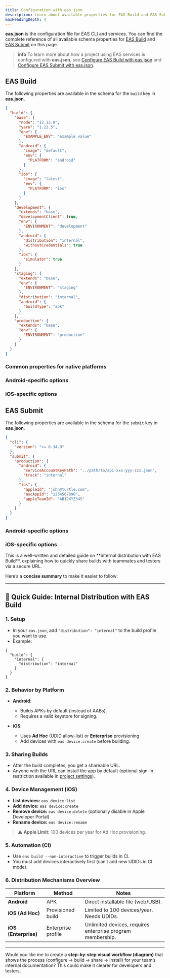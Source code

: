 ```yaml
---
title: Configuration with eas.json
description: Learn about available properties for EAS Build and EAS Submit to configure and override their default behavior from within your project.
maxHeadingDepth: 4
---
```



**eas.json** is the configuration file for EAS CLI and services. You can find the complete reference of all available schema properties for [EAS Build](/build/introduction) and [EAS Submit](/submit/introduction) on this page.

> **info** To learn more about how a project using EAS services is configured with **eas.json**, see [Configure EAS Build with eas.json](/build/eas-json/) and [Configure EAS Submit with eas.json](/submit/eas-json/).

## EAS Build

The following properties are available in the schema for the `build` key in **eas.json**.

<Collapsible summary="Example schema of multiple build profiles">

```json eas.json
{
  "build": {
    "base": {
      "node": "12.13.0",
      "yarn": "1.22.5",
      "env": {
        "EXAMPLE_ENV": "example value"
      },
      "android": {
        "image": "default",
        "env": {
          "PLATFORM": "android"
        }
      },
      "ios": {
        "image": "latest",
        "env": {
          "PLATFORM": "ios"
        }
      }
    },
    "development": {
      "extends": "base",
      "developmentClient": true,
      "env": {
        "ENVIRONMENT": "development"
      },
      "android": {
        "distribution": "internal",
        "withoutCredentials": true
      },
      "ios": {
        "simulator": true
      }
    },
    "staging": {
      "extends": "base",
      "env": {
        "ENVIRONMENT": "staging"
      },
      "distribution": "internal",
      "android": {
        "buildType": "apk"
      }
    },
    "production": {
      "extends": "base",
      "env": {
        "ENVIRONMENT": "production"
      }
    }
  }
}
```

</Collapsible>

### Common properties for native platforms

<EasJsonPropertiesTable schema={commonSchema} />

### Android-specific options

<EasJsonPropertiesTable schema={androidSchema} />

### iOS-specific options

<EasJsonPropertiesTable schema={iosSchema} />

## EAS Submit

The following properties are available in the schema for the `submit` key in **eas.json**.

<Collapsible summary="Example schema of with production profile">

```json eas.json
{
  "cli": {
    "version": ">= 0.34.0"
  },
  "submit": {
    "production": {
      "android": {
        "serviceAccountKeyPath": "../path/to/api-xxx-yyy-zzz.json",
        "track": "internal"
      },
      "ios": {
        "appleId": "john@turtle.com",
        "ascAppId": "1234567890",
        "appleTeamId": "AB12XYZ34S"
      }
    }
  }
}
```

</Collapsible>

### Android-specific options

<EasJsonPropertiesTable schema={submitAndroidSchema} />

### iOS-specific options

<EasJsonPropertiesTable schema={submitIosSchema} />
This is a well-written and detailed guide on **internal distribution with EAS Build**, explaining how to quickly share builds with teammates and testers via a secure URL.

Here’s a **concise summary** to make it easier to follow:

---

## 📌 Quick Guide: Internal Distribution with EAS Build

### 1. **Setup**

* In your `eas.json`, add `"distribution": "internal"` to the build profile you want to use.
* Example:

```jsonc
{
  "build": {
    "internal": {
      "distribution": "internal"
    }
  }
}
```

### 2. **Behavior by Platform**

* **Android**:

  * Builds APKs by default (instead of AABs).
  * Requires a valid keystore for signing.
* **iOS**:

  * Uses **Ad Hoc** (UDID allow-list) or **Enterprise** provisioning.
  * Add devices with `eas device:create` before building.

### 3. **Sharing Builds**

* After the build completes, you get a shareable URL.
* Anyone with the URL can install the app by default (optional sign-in restriction available in [project settings](https://expo.dev/accounts/[account]/projects/[project]/settings)).

### 4. **Device Management (iOS)**

* **List devices:** `eas device:list`
* **Add device:** `eas device:create`
* **Remove device:** `eas device:delete` (optionally disable in Apple Developer Portal)
* **Rename device:** `eas device:rename`

> ⚠️ **Apple Limit:** 100 devices per year for Ad Hoc provisioning.

### 5. **Automation (CI)**

* Use `eas build --non-interactive` to trigger builds in CI.
* You must add devices interactively first (can’t add new UDIDs in CI mode).

### 6. **Distribution Mechanisms Overview**

| Platform             | Method             | Notes                                                      |
| -------------------- | ------------------ | ---------------------------------------------------------- |
| **Android**          | APK                | Direct installable file (web/USB).                         |
| **iOS (Ad Hoc)**     | Provisioned build  | Limited to 100 devices/year. Needs UDIDs.                  |
| **iOS (Enterprise)** | Enterprise profile | Unlimited devices, requires enterprise program membership. |

---

Would you like me to create a **step-by-step visual workflow (diagram)** that shows the process (configure → build → share → install) for your team’s internal documentation? This could make it clearer for developers and testers.
